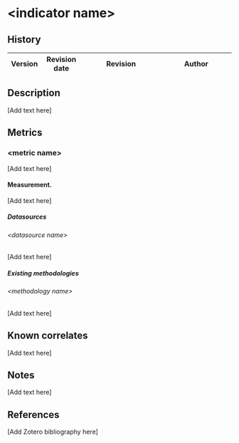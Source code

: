 # &lt;indicator name&gt; {#indicator-name .unnumbered}

::: {.callout-note collapse="true"}

## History


| Version | Revision date | Revision                     | Author                    |
|---------|---------------|------------------------------|---------------------------|



:::

## Description

\[Add text here\]

## Metrics

### &lt;metric name&gt;

\[Add text here\]

#### Measurement.

\[Add text here\]

##### Datasources

###### &lt;datasource name&gt;

\[Add text here\]

##### Existing methodologies

###### &lt;methodology name&gt;

\[Add text here\]

## Known correlates

\[Add text here\]

## Notes

\[Add text here\]

## References

\[Add Zotero bibliography here\]
